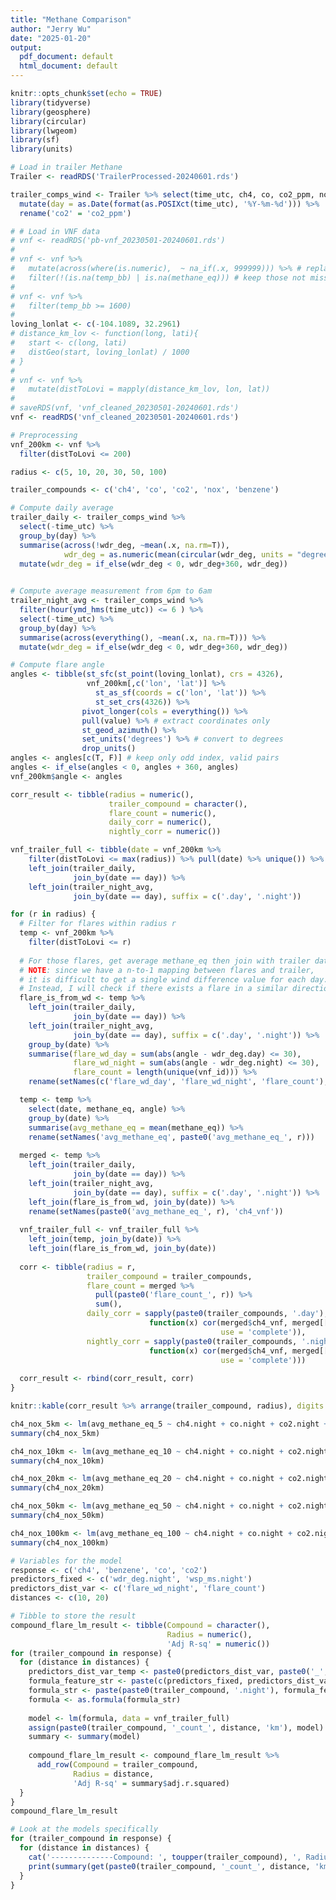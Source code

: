 ```yaml
---
title: "Methane Comparison"
author: "Jerry Wu"
date: "2025-01-20"
output:
  pdf_document: default
  html_document: default
---
```


```r
knitr::opts_chunk$set(echo = TRUE)
library(tidyverse)
library(geosphere)
library(circular)
library(lwgeom)
library(sf)
library(units)
```

```r
# Load in trailer Methane
Trailer <- readRDS('TrailerProcessed-20240601.rds')

trailer_comps_wind <- Trailer %>% select(time_utc, ch4, co, co2_ppm, nox, benzene, wdr_deg, wsp_ms) %>%
  mutate(day = as.Date(format(as.POSIXct(time_utc), '%Y-%m-%d'))) %>%
  rename('co2' = 'co2_ppm')
```

```r
# # Load in VNF data
# vnf <- readRDS('pb-vnf_20230501-20240601.rds')
# 
# vnf <- vnf %>% 
#   mutate(across(where(is.numeric),  ~ na_if(.x, 999999))) %>% # replace 999999 as missing
#   filter(!(is.na(temp_bb) | is.na(methane_eq))) # keep those not missing temperature
# 
# vnf <- vnf %>%
#   filter(temp_bb >= 1600)
# 
loving_lonlat <- c(-104.1089, 32.2961)
# distance_km_lov <- function(long, lati){
#   start <- c(long, lati)
#   distGeo(start, loving_lonlat) / 1000
# }
# 
# vnf <- vnf %>% 
#   mutate(distToLovi = mapply(distance_km_lov, lon, lat))
# 
# saveRDS(vnf, 'vnf_cleaned_20230501-20240601.rds')
vnf <- readRDS('vnf_cleaned_20230501-20240601.rds')
```

```r
# Preprocessing
vnf_200km <- vnf %>%
  filter(distToLovi <= 200)

radius <- c(5, 10, 20, 30, 50, 100)

trailer_compounds <- c('ch4', 'co', 'co2', 'nox', 'benzene')

# Compute daily average
trailer_daily <- trailer_comps_wind %>% 
  select(-time_utc) %>% 
  group_by(day) %>% 
  summarise(across(!wdr_deg, ~mean(.x, na.rm=T)),
            wdr_deg = as.numeric(mean(circular(wdr_deg, units = "degrees"), na.rm=T))) %>%
  mutate(wdr_deg = if_else(wdr_deg < 0, wdr_deg+360, wdr_deg))
  

# Compute average measurement from 6pm to 6am
trailer_night_avg <- trailer_comps_wind %>% 
  filter(hour(ymd_hms(time_utc)) <= 6 ) %>%
  select(-time_utc) %>% 
  group_by(day) %>% 
  summarise(across(everything(), ~mean(.x, na.rm=T))) %>%
  mutate(wdr_deg = if_else(wdr_deg < 0, wdr_deg+360, wdr_deg))

# Compute flare angle
angles <- tibble(st_sfc(st_point(loving_lonlat), crs = 4326), 
                 vnf_200km[,c('lon', 'lat')] %>% 
                   st_as_sf(coords = c('lon', 'lat')) %>% 
                   st_set_crs(4326)) %>%
                pivot_longer(cols = everything()) %>% 
                pull(value) %>% # extract coordinates only
                st_geod_azimuth() %>%
                set_units('degrees') %>% # convert to degrees
                drop_units()
angles <- angles[c(T, F)] # keep only odd index, valid pairs
angles <- if_else(angles < 0, angles + 360, angles)
vnf_200km$angle <- angles

corr_result <- tibble(radius = numeric(), 
                      trailer_compound = character(),
                      flare_count = numeric(),
                      daily_corr = numeric(),
                      nightly_corr = numeric())

vnf_trailer_full <- tibble(date = vnf_200km %>%
    filter(distToLovi <= max(radius)) %>% pull(date) %>% unique()) %>%
    left_join(trailer_daily, 
              join_by(date == day)) %>%
    left_join(trailer_night_avg, 
              join_by(date == day), suffix = c('.day', '.night'))

for (r in radius) {
  # Filter for flares within radius r
  temp <- vnf_200km %>%
    filter(distToLovi <= r)
  
  # For those flares, get average methane_eq then join with trailer data
  # NOTE: since we have a n-to-1 mapping between flares and trailer, 
  # it is difficult to get a single wind difference value for each day.
  # Instead, I will check if there exists a flare in a similar direction as wind
  flare_is_from_wd <- temp %>%
    left_join(trailer_daily, 
              join_by(date == day)) %>%
    left_join(trailer_night_avg, 
              join_by(date == day), suffix = c('.day', '.night')) %>%
    group_by(date) %>%
    summarise(flare_wd_day = sum(abs(angle - wdr_deg.day) <= 30),
              flare_wd_night = sum(abs(angle - wdr_deg.night) <= 30),
              flare_count = length(unique(vnf_id))) %>%
    rename(setNames(c('flare_wd_day', 'flare_wd_night', 'flare_count'), paste0(c('flare_wd_day_', 'flare_wd_night_', 'flare_count_'), r)))

  temp <- temp %>%
    select(date, methane_eq, angle) %>%
    group_by(date) %>%
    summarise(avg_methane_eq = mean(methane_eq)) %>%
    rename(setNames('avg_methane_eq', paste0('avg_methane_eq_', r)))
  
  merged <- temp %>%
    left_join(trailer_daily, 
              join_by(date == day)) %>%
    left_join(trailer_night_avg, 
              join_by(date == day), suffix = c('.day', '.night')) %>%
    left_join(flare_is_from_wd, join_by(date)) %>%
    rename(setNames(paste0('avg_methane_eq_', r), 'ch4_vnf'))
  
  vnf_trailer_full <- vnf_trailer_full %>%
    left_join(temp, join_by(date)) %>%
    left_join(flare_is_from_wd, join_by(date))
              
  corr <- tibble(radius = r, 
                 trailer_compound = trailer_compounds, 
                 flare_count = merged %>% 
                   pull(paste0('flare_count_', r)) %>%
                   sum(),
                 daily_corr = sapply(paste0(trailer_compounds, '.day'), 
                               function(x) cor(merged$ch4_vnf, merged[[x]], 
                                               use = 'complete')),
                 nightly_corr = sapply(paste0(trailer_compounds, '.night'), 
                               function(x) cor(merged$ch4_vnf, merged[[x]], 
                                               use = 'complete')))
  
  corr_result <- rbind(corr_result, corr)
}

knitr::kable(corr_result %>% arrange(trailer_compound, radius), digits = 2, col.names = c("Buffer", "Compound", "Flare Count", "Correlation Day", "Correlation Night"), align="c")
```
```r
ch4_nox_5km <- lm(avg_methane_eq_5 ~ ch4.night + co.night + co2.night + nox.night + benzene.night + wsp_ms.night + flare_wd_night_5 + flare_count_5, data = vnf_trailer_full)
summary(ch4_nox_5km)

ch4_nox_10km <- lm(avg_methane_eq_10 ~ ch4.night + co.night + co2.night + nox.night + benzene.night + wsp_ms.night + flare_wd_night_10 + flare_count_10, data = vnf_trailer_full)
summary(ch4_nox_10km)

ch4_nox_20km <- lm(avg_methane_eq_20 ~ ch4.night + co.night + co2.night + nox.night + benzene.night + wdr_deg.night + wsp_ms.night + flare_wd_night_20 + flare_count_20, data = vnf_trailer_full)
summary(ch4_nox_20km)

ch4_nox_50km <- lm(avg_methane_eq_50 ~ ch4.night + co.night + co2.night + nox.night + benzene.night + wdr_deg.night + wsp_ms.night + flare_wd_night_50 + flare_count_50, data = vnf_trailer_full)
summary(ch4_nox_50km)

ch4_nox_100km <- lm(avg_methane_eq_100 ~ ch4.night + co.night + co2.night + nox.night + benzene.night + wsp_ms.night + flare_wd_night_100 + flare_count_100, data = vnf_trailer_full)
summary(ch4_nox_100km)
```

```r
# Variables for the model
response <- c('ch4', 'benzene', 'co', 'co2')
predictors_fixed <- c('wdr_deg.night', 'wsp_ms.night')
predictors_dist_var <- c('flare_wd_night', 'flare_count')
distances <- c(10, 20)

# Tibble to store the result
compound_flare_lm_result <- tibble(Compound = character(),
                                   Radius = numeric(),
                                   'Adj R-sq' = numeric())
for (trailer_compound in response) {
  for (distance in distances) {
    predictors_dist_var_temp <- paste0(predictors_dist_var, paste0('_', distance))
    formula_feature_str <- paste(c(predictors_fixed, predictors_dist_var_temp), collapse = ' + ')
    formula_str <- paste(paste0(trailer_compound, '.night'), formula_feature_str, sep = ' ~ ')
    formula <- as.formula(formula_str)
    
    model <- lm(formula, data = vnf_trailer_full)
    assign(paste0(trailer_compound, '_count_', distance, 'km'), model)
    summary <- summary(model)
    
    compound_flare_lm_result <- compound_flare_lm_result %>%
      add_row(Compound = trailer_compound,
              Radius = distance,
              'Adj R-sq' = summary$adj.r.squared)
  }
}
compound_flare_lm_result
```

```r
# Look at the models specifically
for (trailer_compound in response) {
  for (distance in distances) {
    cat('--------------Compound: ', toupper(trailer_compound), ', Radius: ', distance, '---------------', sep = '')
    print(summary(get(paste0(trailer_compound, '_count_', distance, 'km'))))
  }
}
```





